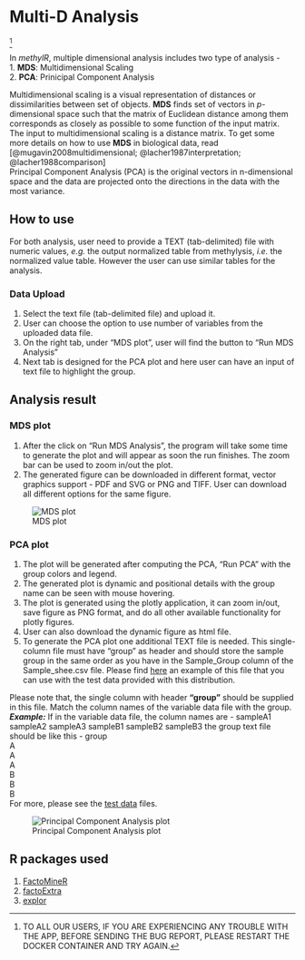 # Multi-D Analysis {#sec-multid}
^[TO ALL OUR USERS, IF YOU ARE EXPERIENCING ANY TROUBLE WITH THE APP, BEFORE SENDING THE BUG REPORT, PLEASE RESTART THE DOCKER CONTAINER AND TRY AGAIN.]

In *methylR*, multiple dimensional analysis includes two type of analysis - \
1. **MDS**: Multidimensional Scaling \
2. **PCA**: Prinicipal Component Analysis

Multidimensional scaling is a visual representation of distances or dissimilarities between set of objects. **MDS** finds set of vectors in *p*-dimensional space such that the matrix of Euclidean distance among them corresponds as closely as possible to some function of the input matrix. The input to multidimensional scaling is a distance matrix. To get some more details on how to use **MDS** in biological data, read [@mugavin2008multidimensional; @lacher1987interpretation; @lacher1988comparison] \
Principal Component Analysis (PCA) is the original vectors in n-dimensional space and the data are projected onto the directions in the data with the most variance.

## How to use
For both analysis, user need to provide a TEXT (tab-delimited) file with numeric values, *e.g.* the output normalized table from methylysis, *i.e.* the normalized \beta value table. However the user can use similar tables for the analysis.

### Data Upload
1. Select the text file (tab-delimited file) and upload it.
2. User can choose the option to use number of variables from the uploaded data file.
3. On the right tab, under "MDS plot", user will find the button to "Run MDS Analysis"
4. Next tab is designed for the PCA plot and here user can have an input of text file to highlight the group.

## Analysis result

### MDS plot
1. After the click on "Run MDS Analysis", the program will take some time to generate the plot and will appear as soon the run finishes. The zoom bar can be used to zoom in/out the plot.
2. The generated figure can be downloaded in different format, vector graphics support - PDF and SVG or PNG and TIFF. User can download all different options for the same figure. \

![MDS plot](_images/mdsPlot.png)

### PCA plot
1. The plot will be generated after computing the PCA, "Run PCA" with the group colors and legend.
2. The generated plot is dynamic and positional details with the group name can be seen with mouse hovering.
3. The plot is generated using the plotly application, it can zoom in/out, save figure as PNG format, and do all other available functionality for plotly figures.
4. User can also download the dynamic figure as html file.
5. To generate the PCA plot one additional TEXT file is needed. This single-column file must have "group" as header and should store the sample group in the same order as you have in the Sample_Group column of the Sample_shee.csv file. Please find [here](https://github.com/JD2112/methylr/blob/main/data/groupData.txt) an example of this file that you can use with the test data provided with this distribution. \

::: {.callout-note}
Please note that, the single column with header **"group"** should be supplied in this file. Match the column names of the variable data file with the group. \
***Example:***
If in the variable data file, the column names are -
    sampleA1 sampleA2 sampleA3  sampleB1    sampleB2    sampleB3
the group text file should be like this -
group \
A \
A \
A \
B \
B \
B \
For more, please see the [test data](https://sourceforge.net/projects/methylr/) files.
:::

![Principal Component Analysis plot](_images/PCA.png)


## R packages used
1. [FactoMineR](https://cran.r-project.org/web/packages/FactoMineR/FactoMineR.pdf)
2. [factoExtra](https://cran.r-project.org/web/packages/factoextra/factoextra.pdf)
3. [explor](https://cran.r-project.org/web/packages/explor/explor.pdf)

